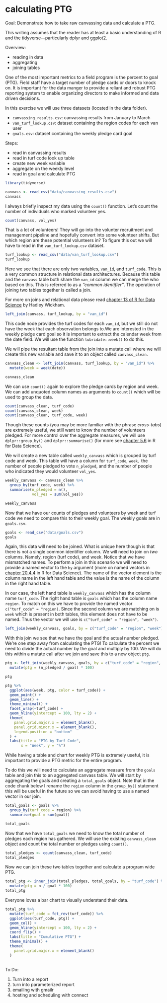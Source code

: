 # calculating PTG

Goal: Demonstrate how to take raw canvassing data and calculate a PTG. 

This writing assumes that the reader has at least a basic understanding of R and the tidyverse—particularly dplyr and ggplot2.

Overview:

* reading in data
* aggregating 
* joining tables


One of the most important metrics to a field program is the percent to goal (PTG). Field staff have a target number of pledge cards or doors to knock on. It is important for the data manger to provide a reliant and robust PTG reporting system to enable organizing directors to make informed and data driven decisions. 

In this exercise we will use three datasets (located in the data folder). 

* `canvassing_results.csv`: canvassing results from January to March 
* `van_turf_lookup.csv`: dataset containing the region codes for each van user
* `goals.csv`: dataset containing the weekly pledge card goal


Steps:

* read in canvassing results
* read in turf code look up table
* create new week variable
* aggregate on the weekly level
* read in goal and calculate PTG

```r
library(tidyverse)

canvass <- read_csv("data/canvassing_results.csv")
canvass
```

I always briefly inspect my data using the `count()` function. Let's count the number of individuals who marked volunteer yes.

```r
count(canvass, vol_yes)
```

That is a lot of volunteers! They will go into the volunter recruitment and management pipeline and hopefully convert into some volunteer shifts. But which region are these potential volunteers in? To figure this out we will have to read in the `van_turf_lookup.csv` dataset. 

```r
turf_lookup <- read_csv("data/van_turf_lookup.csv")
turf_lookup 
```
Here we see that there are only two variables, `van_id`, and `turf_code`. This is a very common structure in relational data architectures. Because this table and the `canvass` table both share the `van_id` column we can merge the who based on this. This is referred to as a _"common identifier"_. The operation of joining two tables together is called a join. 

For more on joins and relational data please read [chapter 13 of R for Data Science](https://r4ds.had.co.nz/relational-data.html) by Hadley Wickham.



```r
left_join(canvass, turf_lookup, by = "van_id") 
```

This code node provides the turf codes for each `van_id`, but we still do not have the week that each observation belongs to.We are interested in the weekly pledge card goal so it is important to extract the calendar week from the date field. We will use the function `lubridate::week()` to do this. 

We will pipe the resultant table from the join into a mutate call where we will create this new variable and save it to an object called `canvass_clean`.

```r
canvass_clean <- left_join(canvass, turf_lookup, by = "van_id") %>% 
  mutate(week = week(date))

canvass_clean
```

We can use `count()` again to explore the pledge cards by region and week. We can add unquoted column names as arguments to `count()` which will be used to group the data.

```r
count(canvass_clean, turf_code)
count(canvass_clean, week)
count(canvass_clean, turf_code, week)
```

Though these counts (you may be more familiar with the phrase _cross-tabs_) are extremely useful, we still want to know the number of volunteers pledged. For more control over the aggregate measures, we will use `dplyr::group_by()` and `dplyr::summarise()` (for more see [chapter 5.6](https://r4ds.had.co.nz/transform.html#grouped-summaries-with-summarise) in R for Data Science). 

We will create a new table called `weekly_canvass` which is grouped by turf code and week. This table will have a column for `turf_code`, `week,` the number of people pledged to vote `n_pledged`, and the number of people who indicated they would volunteer `vol_yes`.

```r
weekly_canvass <- canvass_clean %>% 
  group_by(turf_code, week) %>% 
  summarise(n_pledged = n(),
            vol_yes = sum(vol_yes))

weekly_canvass
```

Now that we have our counts of pledges and volunteers by week and turf code we need to compare this to their weekly goal. The weekly goals are in  `goals.csv`.

```r
goals <- read_csv("data/goals.csv")
goals
```

Again, this data will need to be joined. What is unique here though is that there is not a single common identifier column. We will need to join on _two_ columns. Namely, region (turf code), and week. Notice that we have mismatched names. To perform a join in this scenario we will need to provide a named vector to the `by` argument (more on named vectors in [chapter 20.4.4](https://r4ds.had.co.nz/vectors.html#naming-vectors) in R for Data Science). The name of the vector element is the column name in the left hand table and the value is the name of the column in the right hand table. 

In our case, the left hand table is `weekly_canvass` which has the column name `turf_code`. The right hand table is `goals` which has the column name `region`. To match on this we have to provide the named vector `c("turf_code" = "region)`. Since the second column we are matching on is `week` which is present in both tables, this element does not have to be named. Thus the vector we will use is `c("turf_code" = "region", "week")`.


```r
left_join(weekly_canvass, goals, by = c("turf_code" = "region", "week"))
```

With this join we see that we have the goal and the actual number pledged. We're one step away from calculating the PTG! To calculate the percent we need to divide the actual number by the goal and multiply by 100. We will do this within a mutate call after we join and save this to a new object `ptg`.

```r
ptg <- left_join(weekly_canvass, goals, by = c("turf_code" = "region", "week")) %>% 
  mutate(ptg = (n_pledged / goal) * 100)

ptg
```

```r
ptg %>% 
  ggplot(aes(week, ptg, color = turf_code)) + 
  geom_point() +
  geom_line() +
  theme_minimal() +
  facet_wrap(~turf_code) +
  geom_hline(yintercept = 100, lty = 2) +
  theme(
    panel.grid.major.x = element_blank(),
    panel.grid.minor.x = element_blank(),
    legend.position = "bottom"
  ) +
  labs(title = "PTG by Turf Code", 
       x = "Week", y = "%")
```

While having a table and chart for weekly PTG is extremely useful, it is important to provide a PTG metric for the entire program. 

To do this we will need to calculate an aggregate measure from the `goals` table and join this to an aggregated canvass table. We will start by aggregating the goals and creating a `total_goals` object. Note that in the code chunk below I rename the `region` column in the `group_by()` statement this will be useful in the future so we can avoid having to use a named vector in our join.

```r
total_goals <- goals %>% 
  group_by(turf_code = region) %>% 
  summarise(goal = sum(goal))

total_goals
```

Now that we have `total_goals` we need to know the total number of pledges each region has gathered. We will use the existing `canvass_clean` object and count the total number or pledges using `count()`.

```r
total_pledges <- count(canvass_clean, turf_code)
total_pledges
```

Now we can join these two tables together and calculate a program wide PTG.

```r
total_ptg <- inner_join(total_pledges, total_goals, by = "turf_code") %>% 
  mutate(ptg = n / goal * 100)
total_ptg
```

Everyone loves a bar chart to visually understand their data.

```r

total_ptg %>% 
  mutate(turf_code = fct_rev(turf_code)) %>%
  ggplot(aes(turf_code, ptg)) +
  geom_col() +
  geom_hline(yintercept = 100, lty = 2) +
  coord_flip() +
  labs(title = "Cumulative PTG") +
  theme_minimal() +
  theme(
    panel.grid.major.x = element_blank()
  ) 
  
```


To Do: 

1. Turn into a report
1. turn into parameterized report
1. emailing with gmailr 
1. hosting and scheduling with connect
